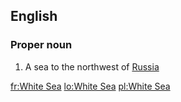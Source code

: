 ==English==

===Proper noun===
{{en-proper noun|sg=[[White]] [[Sea]]}}

# A sea to the northwest of [[Russia]]

[[fr:White Sea]]
[[lo:White Sea]]
[[pl:White Sea]]